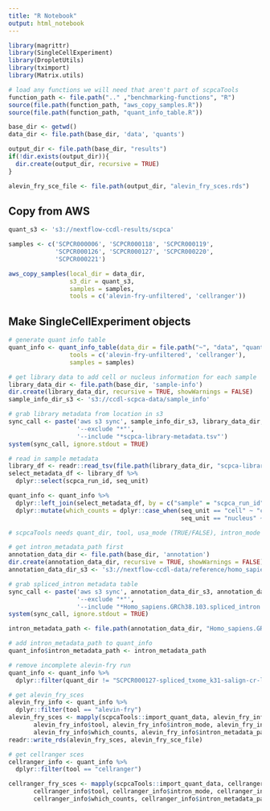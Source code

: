 ```yaml
---
title: "R Notebook"
output: html_notebook
---
```



```r
library(magrittr)
library(SingleCellExperiment)
library(DropletUtils)
library(tximport)
library(Matrix.utils)
```

```r
# load any functions we will need that aren't part of scpcaTools
function_path <- file.path(".." ,"benchmarking-functions", "R")
source(file.path(function_path, "aws_copy_samples.R"))
source(file.path(function_path, "quant_info_table.R"))
```

```r
base_dir <- getwd()
data_dir <- file.path(base_dir, 'data', 'quants')

output_dir <- file.path(base_dir, "results")
if(!dir.exists(output_dir)){
  dir.create(output_dir, recursive = TRUE)
}

alevin_fry_sce_file <- file.path(output_dir, "alevin_fry_sces.rds")
```


## Copy from AWS 

```r

quant_s3 <- 's3://nextflow-ccdl-results/scpca'

samples <- c('SCPCR000006', 'SCPCR000118', 'SCPCR000119', 
             'SCPCR000126', 'SCPCR000127', 'SCPCR000220',
             'SCPCR000221')

aws_copy_samples(local_dir = data_dir,
                 s3_dir = quant_s3,
                 samples = samples,
                 tools = c('alevin-fry-unfiltered', 'cellranger'))

```

## Make SingleCellExperiment objects 

```r
# generate quant info table
quant_info <- quant_info_table(data_dir = file.path("~", "data", "quants"),
                 tools = c('alevin-fry-unfiltered', 'cellranger'),
                 samples = samples)
```

```r
# get library data to add cell or nucleus information for each sample
library_data_dir <- file.path(base_dir, 'sample-info')
dir.create(library_data_dir, recursive = TRUE, showWarnings = FALSE)
sample_info_dir_s3 <- 's3://ccdl-scpca-data/sample_info'

# grab library metadata from location in s3
sync_call <- paste('aws s3 sync', sample_info_dir_s3, library_data_dir,
                   '--exclude "*"', 
                   '--include "*scpca-library-metadata.tsv"')
system(sync_call, ignore.stdout = TRUE)

```

```r
# read in sample metadata
library_df <- readr::read_tsv(file.path(library_data_dir, "scpca-library-metadata.tsv"))
select_metadata_df <- library_df %>%
  dplyr::select(scpca_run_id, seq_unit)

quant_info <- quant_info %>% 
  dplyr::left_join(select_metadata_df, by = c("sample" = "scpca_run_id")) %>%
  dplyr::mutate(which_counts = dplyr::case_when(seq_unit == "cell" ~ "cDNA",
                                                seq_unit == "nucleus" ~ "intron"))
```

```r
# scpcaTools needs quant_dir, tool, usa_mode (TRUE/FALSE), intron_mode (TRUE/FALSE), which_counts, intron_metadata_path 

# get intron_metadata_path first
annotation_data_dir <- file.path(base_dir, 'annotation')
dir.create(annotation_data_dir, recursive = TRUE, showWarnings = FALSE)
annotation_data_dir_s3 <- 's3://nextflow-ccdl-data/reference/homo_sapiens/ensembl-103/annotation'

# grab spliced_intron metadata table
sync_call <- paste('aws s3 sync', annotation_data_dir_s3, annotation_data_dir,
                   '--exclude "*"', 
                   '--include "*Homo_sapiens.GRCh38.103.spliced_intron.metadata.tsv"')
system(sync_call, ignore.stdout = TRUE)

intron_metadata_path <- file.path(annotation_data_dir, "Homo_sapiens.GRCh38.103.spliced_intron.metadata.tsv")

```

```r
# add intron_metadata_path to quant_info
quant_info$intron_metadata_path <- intron_metadata_path

# remove incomplete alevin-fry run 
quant_info <- quant_info %>%
  dplyr::filter(quant_dir != "SCPCR000127-spliced_txome_k31-salign-cr-like")

# get alevin_fry_sces
alevin_fry_info <- quant_info %>%
  dplyr::filter(tool == "alevin-fry")
alevin_fry_sces <- mapply(scpcaTools::import_quant_data, alevin_fry_info$data_dir,
       alevin_fry_info$tool, alevin_fry_info$intron_mode, alevin_fry_info$usa_mode,
       alevin_fry_info$which_counts, alevin_fry_info$intron_metadata_path)
readr::write_rds(alevin_fry_sces, alevin_fry_sce_file)
```


```r
# get cellranger sces 
cellranger_info <- quant_info %>%
  dplyr::filter(tool == "cellranger")

cellranger_fry_sces <- mapply(scpcaTools::import_quant_data, cellranger_info$data_dir,
       cellranger_info$tool, cellranger_info$intron_mode, cellranger_info$usa_mode,
       cellranger_info$which_counts, cellranger_info$intron_metadata_path)
```


